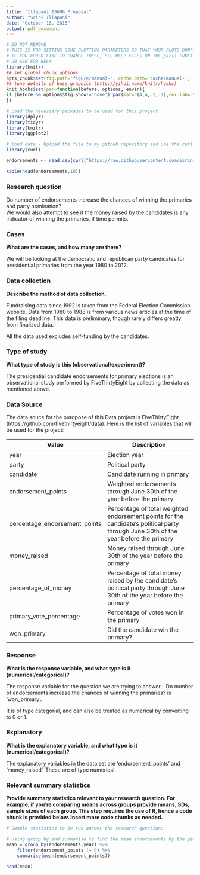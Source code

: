 ```yaml
---
title: "Illapani_IS606_Proposal"
author: "Srini Illapani"
date: "October 16, 2015"
output: pdf_document
---
```




```r
# DO NOT REMOVE
# THIS IS FOR SETTING SOME PLOTTING PARAMETERS SO THAT YOUR PLOTS DON'T TAKE UP TOO MUCH SPACE
# IF YOU WOULD LIKE TO CHANGE THESE, SEE HELP FILES ON THE par() FUNCTION
# OR ASK FOR HELP
library(knitr)
## set global chunk options
opts_chunk$set(fig.path='figure/manual-', cache.path='cache/manual-', fig.align='center', fig.show='hold', par=TRUE)
## tune details of base graphics (http://yihui.name/knitr/hooks)
knit_hooks$set(par=function(before, options, envir){
if (before && options$fig.show!='none') par(mar=c(4,4,.2,.1),cex.lab=.95,cex.axis=.9,mgp=c(2,.7,0),tcl=-.3)
})
```

```r
# Load the necessary packages to be used for this project
library(dplyr)
library(tidyr)
library(knitr)
library(ggplot2)
```



```r
# load data - Upload the file to my github repository and use the curl package to retrieve the dataset in to R.
library(curl)

endorsements <- read.csv(curl("https://raw.githubusercontent.com/isrini/SI_IS606/master/endorsements.csv"), header = TRUE)

kable(head(endorsements,10))
```



### Research question 

  Do number of endorsements increase the chances of winning the primaries and party nomination?  
  We would also attempt to see if the money raised by the candidates is any indicator of winning the primaries, if time permits.  


### Cases 

**What are the cases, and how many are there?**  

  We will be looking at the democratic and republican party candidates for presidential primaries from
  the year 1980 to 2012.



### Data collection 

**Describe the method of data collection.**

  Fundraising data since 1992 is taken from the Federal Election Commission website. Data from 1980 to 1988
  is from various news    articles at the time of the filing deadline. This data is preliminary, though rarely
  differs greatly from finalized data.  
  
  All the data used excludes self-funding by the candidates.
  
  

### Type of study 

**What type of study is this (observational/experiment)?**  

  The presidential candidate endorsements for primary elections is an observational study performed by
  FiveThirtyEight by collecting the data as mentioned above.


### Data Source  

  The data souce for the puropose of this Data project is FiveThirtyEight (https://github.com/fivethirtyeight/data).
  Here is the list of variables that will be used for the project:  
  
  
Value | Description
------|------------
year|Election year
party|Political party
candidate|Candidate running in primary
endorsement_points|Weighted endorsements through June 30th of the year before the primary
percentage_endorsement_points|Percentage of total weighted endorsement points for the candidate's political party through June 30th of the year before the primary
money_raised|Money raised through June 30th of the year before the primary
percentage_of_money|Percentage of total money raised by the candidate's political party through June 30th of the year before the primary
primary_vote_percentage|Percentage of votes won in the primary
won_primary|Did the candidate win the primary?



### Response 

**What is the response variable, and what type is it (numerical/categorical)?**

  The response variable for the question we are trying to answer - Do number of endorsements increase the chances of winning the    primaries? is 'won_primary'.  
  
  It is of type categorial, and can also be treated as numerical by converting to 0 or 1.


### Explanatory 

**What is the explanatory variable, and what type is it (numerical/categorical)?**  

  The explanatory variables in the data set are 'endorsement_points' and 'money_raised'.
  These are of type numerical.  

### Relevant summary statistics 

**Provide summary statistics relevant to your research question. For example, if you're comparing means across groups provide means, SDs, sample sizes of each group. This step requires the use of R, hence a code chunk is provided below. Insert more code chunks as needed.**

```r
# Sample statistics to be run answer the research question:

# Using group by and summarise to find the mean endorsements by the year and party
mean = group_by(endorsements,year) %>% 
    filter(endorsement_points != 0) %>% 
    summarise(mean(endorsement_points))

head(mean)
```

